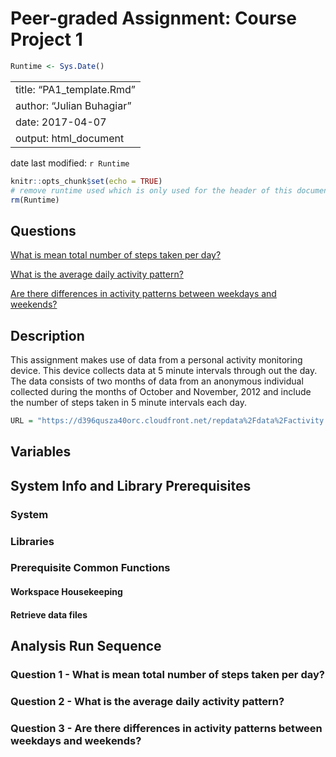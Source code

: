 # Peer-graded Assignment: Course Project 1

```r
Runtime <- Sys.Date()
```

---
title: "PA1_template.Rmd"
author: "Julian Buhagiar"
date: 2017-04-07
output: html_document
---

date last modified: `r Runtime` 

```r
knitr::opts_chunk$set(echo = TRUE)
# remove runtime used which is only used for the header of this document
rm(Runtime)
```



## Questions

[What is mean total number of steps taken per day?][1]
      
[What is the average daily activity pattern?][2]
      
[Are there differences in activity patterns between weekdays and weekends?][3]


## Description

This assignment makes use of data from a personal activity monitoring device. 
This device collects data at 5 minute intervals through out the day. The data 
consists of two months of data from an anonymous individual collected during 
the months of October and November, 2012 and include the number of steps taken 
in 5 minute intervals each day.
```r
URL = "https://d396qusza40orc.cloudfront.net/repdata%2Fdata%2Factivity.zip"
```

## Variables

## System Info and Library Prerequisites

### System

### Libraries

### Prerequisite Common Functions

#### Workspace Housekeeping

#### Retrieve data files

## Analysis Run Sequence

### Question 1 - What is mean total number of steps taken per day?

### Question 2 - What is the average daily activity pattern?

### Question 3 - Are there differences in activity patterns between weekdays and weekends?

[1]: https://github.com/JulesBuh/RepData_PeerAssessment/blob/master/PA1_template.Rmd#question-1---what-is-mean-total-number-of-steps-taken-per-day

[2]: https://github.com/JulesBuh/RepData_PeerAssessment/blob/master/PA1_template.Rmd#question-2---what-is-the-average-daily-activity-pattern

[3]: https://github.com/JulesBuh/RepData_PeerAssessment/blob/master/PA1_template.Rmd#question-3---are-there-differences-in-activity-patterns-between-weekdays-and-weekends